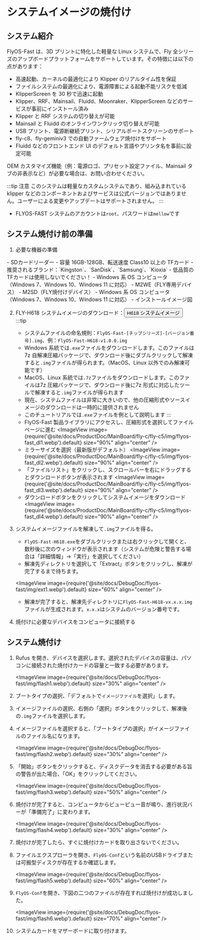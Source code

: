 


# システムイメージの焼付け

## システム紹介
FlyOS-Fast は、3D プリントに特化した軽量な Linux システムで、Fly 全シリーズのアップボードプラットフォームをサポートしています。その特徴には以下の点があります：

- 高速起動、カーネルの最適化により Klipper のリアルタイム性を保証
- ファイルシステムの最適化により、電源障害による起動不能リスクを低減
- KlipperScreen を 30 秒で迅速に起動
- Klipper、RRF、Mainsail、Fluidd、Moonraker、KlipperScreen などのサービスが事前にインストール済み
- Klipper と RRF システムの切り替えが可能
- Mainsail と Fluidd のオンラインワンクリック切り替えが可能
- USB プリント、電源断継続プリント、シリアルポートスクリーンのサポート
- fly-c8、fly-geminiv3 での自動ファームウェア焼付けをサポート
- Fluidd などのフロントエンド UI のデフォルト言語やプリンタ名を事前に設定可能

OEM カスタマイズ機能（例：電源ロゴ、プリセット設定ファイル、Mainsail タブの非表示など）が必要な場合は、お問い合わせください。

:::tip 注意
このシステムは軽量なカスタムシステムであり、組み込まれている klipper などのコンポーネントおよびサービスは公式バージョンではありません。ユーザーによる変更やアップデートはサポートされません。
:::

- FLYOS-FAST システムのアカウントは`root`、パスワードは`mellow`です


## システム焼付け前の準備

1. 必要な機器の準備

<Tabs>
    <TabItem value="usb" label="TFカードでシステムを起動する場合、以下の機器が必要です" default>
        - SDカードリーダー
        - 容量 16GB-128GB、転送速度 Class10 以上の TFカード
        - 推奨されるブランド：`Kingston`、`SanDisk`、`Samsung`、`Kioxia`
        - 低品質の TFカードは使用しないでください！
        - Windows 系 OS コンピュータ（Windows 7、Windows 10、Windows 11 に対応）
    </TabItem>
    <TabItem value="can" label="M2WEでシステムを起動する場合、以下の機器が必要です">
        - M2WE（FLY専用デバイス）
        - M2SD（FLY焼付けデバイス）
        - Windows 系 OS コンピュータ（Windows 7、Windows 10、Windows 11 に対応）
        - インストールイメージ図
            <ImageView image={require('@site/docs/General/fly-os/img/m2sd/m2sd-1.webp').default} size="90%" align="center" />
    </TabItem>
</Tabs>

2. FLY-H618 システムイメージのダウンロード：<Button variant="contained" disableElevation component="a" rel="noopener" href="https://g-ofpa1390.coding.net/public-artifacts/3D-Printers/flyos-fast/packages">H618 システムイメージ</Button>
    :::tip
    - システムファイルの命名規則：`FlyOS-Fast-[チップシリーズ]-[バージョン番号].img`、例：`FlyOS-Fast-H618-v1.0.0.img`
    - Windows 系統では`.exe`ファイルをダウンロードします。このファイルは7z 自解凍圧縮パッケージで、ダウンロード後にダブルクリックして解凍すると`.img`ファイルが得られます。（MacOS、Linux 以外でのみ解凍可能です）
    - MacOS、Linux 系統では`.7z`ファイルをダウンロードします。このファイルは7z 圧縮パッケージで、ダウンロード後に7z 形式に対応したツールで解凍すると`.img`ファイルが得られます
    - 現在、システムファイルは非常に大きいので、他の圧縮形式やソースイメージのダウンロードは一時的に提供されません
    - このチュートリアルでは`.exe`ファイルを例として説明します
    :::
    - FlyOS-Fast 製品ライブラリにアクセスし、圧縮形式を選択してファイルページに進む
    <ImageView image={require('@site/docs/ProductDoc/MainBoard/fly-c/fly-c5/img/flyos-fast_dl1.webp').default} size="90%" align="center" />
    - ミラーサイズを選択（最新版がデフォルト）
    <ImageView image={require('@site/docs/ProductDoc/MainBoard/fly-c/fly-c5/img/flyos-fast_dl2.webp').default} size="90%" align="center" />
    - 「ファイルリスト」をクリックし、スクロールバーを右にドラッグするとダウンロードボタンが表示されます
    <ImageView image={require('@site/docs/ProductDoc/MainBoard/fly-c/fly-c5/img/flyos-fast_dl3.webp').default} size="90%" align="center" />
    - ダウンロードボタンをクリックしてシステムイメージをダウンロード
    <ImageView image={require('@site/docs/ProductDoc/MainBoard/fly-c/fly-c5/img/flyos-fast_dl4.webp').default} size="90%" align="center" />


3. システムイメージファイルを解凍して`.img`ファイルを得る。
    - `FlyOS-Fast-H618.exe`をダブルクリックまたは右クリックして開くと、数秒後に次のウィンドウが表示されます（システムが危険と警告する場合は「詳細情報」→「実行」を選択してください）
    - 解凍先ディレクトリを選択して「Extract」ボタンをクリックし、解凍が完了するまで待ちます。
    
    <ImageView image={require('@site/docs/DebugDoc/flyos-fast/img/ext1.webp').default} size="60%" align="center" />

    - 解凍が完了すると、解凍先ディレクトリに`FlyOS-Fast-H618-vx.x.x.img`ファイルが生成されます。`x.x.x`はシステムのバージョン番号です。


4. 焼付けに必要なデバイスをコンピュータに接続する


## システム焼付け

1. Rufus を開き、デバイスを選択します。選択されたデバイスの容量は、パソコンに接続された焼付けカードの容量と一致する必要があります。

    <ImageView image={require('@site/docs/DebugDoc/flyos-fast/img/flash1.webp').default} size="30%" align="center" />

2. ブートタイプの選択、「デフォルトで`イメージファイル`を選択」します。
3. イメージファイルの選択、右側の「選択」ボタンをクリックして、解凍後の`.img`ファイルを選択します。
4. イメージファイルを選択すると、「ブートタイプの選択」がイメージファイルのファイル名になります。

    <ImageView image={require('@site/docs/DebugDoc/flyos-fast/img/flash2.webp').default} size="30%" align="center" />

5. 「開始」ボタンをクリックすると、ディスクデータを消去する必要がある旨の警告が出た場合、「OK」をクリックしてください。

    <ImageView image={require('@site/docs/DebugDoc/flyos-fast/img/flash3.webp').default} size="50%" align="center" />

6. 焼付けが完了すると、コンピュータからピューピュー音が鳴り、進行状況バーが「準備完了」に変わります。

    <ImageView image={require('@site/docs/DebugDoc/flyos-fast/img/flash4.webp').default} size="30%" align="center" />

7. 焼付けが完了したら、すぐに焼付けカードを取り出さないでください。
8. ファイルエクスプローラを開き、`FlyOS-Conf`という名前のUSBドライブまたは可搬型ディスクが存在するか確認します。

    <ImageView image={require('@site/docs/DebugDoc/flyos-fast/img/flash5.webp').default} size="60%" align="center" />

9. `FlyOS-Conf`を開き、下図の二つのファイルが存在すれば焼付けが成功しました。

    <ImageView image={require('@site/docs/DebugDoc/flyos-fast/img/flash6.webp').default} size="70%" align="center" />

10. システムカードをマザーボードに取り付けます。
